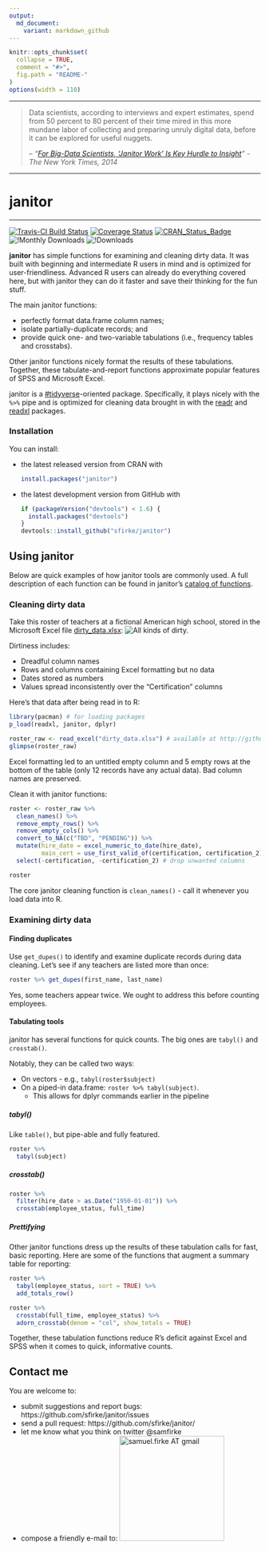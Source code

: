 ```yaml
---
output:
  md_document:
    variant: markdown_github
---
```


<!-- README.md is generated from README.Rmd. Please edit that file -->

```r
knitr::opts_chunk$set(
  collapse = TRUE, 
  comment = "#>",
  fig.path = "README-"  
)
options(width = 110)
```

<hr/>
>Data scientists, according to interviews and expert estimates, spend from 50 percent to 80 percent of their time mired in this more mundane labor of collecting and preparing unruly digital data, before it can be explored for useful nuggets.
>
> -- *"[For Big-Data Scientists, 'Janitor Work' Is Key Hurdle to Insight](http://www.nytimes.com/2014/08/18/technology/for-big-data-scientists-hurdle-to-insights-is-janitor-work.html)" - The New York Times, 2014*

<hr/>


# janitor
***********************
[![Travis-CI Build Status](https://travis-ci.org/sfirke/janitor.svg?branch=master)](https://travis-ci.org/sfirke/janitor)
[![Coverage Status](https://img.shields.io/codecov/c/github/sfirke/janitor/master.svg)](https://codecov.io/github/sfirke/janitor?branch=master)
[![CRAN_Status_Badge](http://www.r-pkg.org/badges/version/janitor)](http://cran.r-project.org/package=janitor)
![!Monthly Downloads](https://cranlogs.r-pkg.org/badges/janitor)
![!Downloads](https://cranlogs.r-pkg.org/badges/grand-total/janitor)



**janitor** has simple functions for examining and cleaning dirty data.  It was built with beginning and intermediate R users in mind and is optimized for user-friendliness. Advanced R users can already do everything covered here, but with janitor they can do it faster and save their thinking for the fun stuff.

The main janitor functions:

* perfectly format data.frame column names;
* isolate partially-duplicate records; and 
* provide quick one- and two-variable tabulations (i.e., frequency tables and crosstabs).

Other janitor functions nicely format the results of these tabulations. Together, these tabulate-and-report functions approximate popular features of SPSS and Microsoft Excel.

janitor is a [#tidyverse](https://github.com/hadley/tidyverse/blob/master/vignettes/manifesto.Rmd)-oriented package.  Specifically, it plays nicely with the `%>%` pipe and is optimized for cleaning data brought in with the [readr](https://github.com/hadley/readr) and [readxl](https://github.com/hadley/readxl) packages.


### Installation

You can install:

* the latest released version from CRAN with

    ```R
    install.packages("janitor")
    ````

* the latest development version from GitHub with

    ```R
    if (packageVersion("devtools") < 1.6) {
      install.packages("devtools")
    }
    devtools::install_github("sfirke/janitor")
    ```


## Using janitor

Below are quick examples of how janitor tools are commonly used.  A full description of each function can be found in janitor's [catalog of functions](https://github.com/sfirke/janitor/blob/master/vignettes/introduction.md).  

### Cleaning dirty data

Take this roster of teachers at a fictional American high school, stored in the Microsoft Excel file [dirty_data.xlsx](https://github.com/sfirke/janitor/blob/master/dirty_data.xlsx):
![All kinds of dirty.](dirty_data.PNG)

Dirtiness includes:

* Dreadful column names
* Rows and columns containing Excel formatting but no data
* Dates stored as numbers
* Values spread inconsistently over the "Certification" columns

Here's that data after being read in to R:
```r
library(pacman) # for loading packages
p_load(readxl, janitor, dplyr)

roster_raw <- read_excel("dirty_data.xlsx") # available at http://github.com/sfirke/janitor
glimpse(roster_raw)
```

Excel formatting led to an untitled empty column and 5 empty rows at the bottom of the table (only 12 records have any actual data).  Bad column names are preserved.

Clean it with janitor functions:
```r
roster <- roster_raw %>%
  clean_names() %>%
  remove_empty_rows() %>%
  remove_empty_cols() %>%
  convert_to_NA(c("TBD", "PENDING")) %>%
  mutate(hire_date = excel_numeric_to_date(hire_date),
         main_cert = use_first_valid_of(certification, certification_2)) %>%
  select(-certification, -certification_2) # drop unwanted columns

roster
```

The core janitor cleaning function is `clean_names()` - call it whenever you load data into R.

### Examining dirty data

#### Finding duplicates
Use `get_dupes()` to identify and examine duplicate records during data cleaning.  Let's see if any teachers are listed more than once:
```r
roster %>% get_dupes(first_name, last_name)
```

Yes, some teachers appear twice.  We ought to address this before counting employees.

#### Tabulating tools
janitor has several functions for quick counts.  The big ones are `tabyl()` and `crosstab()`.

Notably, they can be called two ways:

* On vectors - e.g., `tabyl(roster$subject)`
* On a piped-in data.frame: `roster %>% tabyl(subject)`.
    * This allows for dplyr commands earlier in the pipeline

##### tabyl()

Like `table()`, but pipe-able and fully featured.

```r
roster %>%
  tabyl(subject)
```
##### crosstab()

```r
roster %>%
  filter(hire_date > as.Date("1950-01-01")) %>%
  crosstab(employee_status, full_time)
```

##### Prettifying
Other janitor functions dress up the results of these tabulation calls for fast, basic reporting.  Here are some of the functions that augment a summary table for reporting:
```r
roster %>%
  tabyl(employee_status, sort = TRUE) %>%
  add_totals_row()

roster %>%
  crosstab(full_time, employee_status) %>%
  adorn_crosstab(denom = "col", show_totals = TRUE)

```


Together, these tabulation functions reduce R's deficit against Excel and SPSS when it comes to quick, informative counts.

## Contact me

You are welcome to:

* submit suggestions and report bugs: https://github.com/sfirke/janitor/issues
* send a pull request: https://github.com/sfirke/janitor/
* let me know what you think on twitter @samfirke
* compose a friendly e-mail to: <img src = "http://samfirke.com/wp-content/uploads/2016/07/email_address_whitespace_top.png" alt = "samuel.firke AT gmail" width = "210"/>
